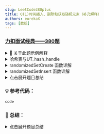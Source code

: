 ```yaml
---
slug: LeetCode380plus
title: O(1)时间插入、删除和获取随机元素（补充解释）
authors: eurekaX
tags: [数组]
---
```



### <B2>[力扣面试经典——380题](https://leetcode.cn/problems/insert-delete-getrandom-o1/?envType=study-plan-v2&envId=top-interview-150 "力扣")</B2>

<!-- truncate -->

<details>
<summary>📘 关于此题示例解释</summary>

### 📥 输入格式说明

输入分为两行：

- **第一行**：`["RandomizedSet", "insert", "remove", "insert", "getRandom", "remove", "insert", "getRandom"]`
  - 这是要执行的操作序列
- **第二行**：`[[], [1], [2], [2], [], [1], [2], []]`
  - 这是每个操作对应的参数

## 🔄 逐步执行过程

让我按照时间顺序来解释每一步发生了什么：

### 1️⃣ 创建对象
- **操作**: `"RandomizedSet"` 
- **参数**: `[]`
- ✨ 创建一个新的 `RandomizedSet` 对象，初始为空
- 💾 **内存状态**：数组为空，哈希表为空

### 2️⃣ 插入元素 1
- **操作**: `"insert"`
- **参数**: `[1]`
- **执行**: `randomizedSet.insert(1)`
- 🔍 检查哈希表，发现 1 不存在
- ➕ 将 1 添加到数组位置 0
- 📝 在哈希表中记录：1 → 索引 0
- ✅ 返回 `true`（插入成功）
- 📊 **当前状态**：数组 `[1]`，哈希表 `{1: 0}`

### 3️⃣ 删除元素 2
- **操作**: `"remove"`
- **参数**: `[2]`
- **执行**: `randomizedSet.remove(2)`
- 🔍 检查哈希表，发现 2 不存在
- ❌ 无法删除不存在的元素
- ❌ 返回 `false`（删除失败）
- 🔁 **状态不变**：数组 `[1]`，哈希表 `{1: 0}`

### 4️⃣ 插入元素 2
- **操作**: `"insert"`
- **参数**: `[2]`
- **执行**: `randomizedSet.insert(2)`
- 🔍 检查哈希表，发现 2 不存在
- ➕ 将 2 添加到数组位置 1
- 📝 在哈希表中记录：2 → 索引 1
- ✅ 返回 `true`（插入成功）
- 📊 **当前状态**：数组 `[1, 2]`，哈希表 `{1: 0, 2: 1}`

### 5️⃣ 随机获取元素
- **操作**: `"getRandom"`
- **参数**: `[]`
- **执行**: `randomizedSet.getRandom()`
- 🎲 数组中有两个元素 `[1, 2]`
- 🎯 随机返回其中一个元素（可能是 1 或 2）
- 📋 示例中显示返回了 `2`
- 🔁 **状态不变**：数组 `[1, 2]`，哈希表 `{1: 0, 2: 1}`

### 6️⃣ 删除元素 1
- **操作**: `"remove"`
- **参数**: `[1]`
- **执行**: `randomizedSet.remove(1)`
- 🔍 检查哈希表，发现 1 存在，索引为 0
- 🔚 获取数组最后一个元素：2
- ↔️ 将元素 2 移动到索引 0（覆盖元素 1）
- 🔄 更新哈希表中 2 的索引为 0
- 🗑️ 从哈希表中删除元素 1 的记录
- ✅ 返回 `true`（删除成功）
- 📊 **当前状态**：数组 `[2]`，哈希表 `{2: 0}`

### 7️⃣ 插入元素 2
- **操作**: `"insert"`
- **参数**: `[2]`
- **执行**: `randomizedSet.insert(2)`
- 🔍 检查哈希表，发现 2 已经存在
- ⛔ 不允许重复插入
- ❌ 返回 `false`（插入失败）
- 🔁 **状态不变**：数组 `[2]`，哈希表 `{2: 0}`

### 8️⃣ 随机获取元素
- **操作**: `"getRandom"`
- **参数**: `[]`
- **执行**: `randomizedSet.getRandom()`
- 🎯 数组中只有一个元素 `[2]`
- 🎲 只能返回元素 2
- ✅ 返回 `2`
- 🔁 **状态不变**：数组 `[2]`，哈希表 `{2: 0}`

## 📤 最终输出结果

```c 
[null, true, false, true, 2, true, false, 2]
```


**对应每个操作的返回值**：

1. `null` - 创建对象不返回值
2. `true` - 成功插入 1
3. `false` - 删除不存在的 2 失败
4. `true` - 成功插入 2
5. `2` - 随机返回 2（可能是 1 或 2）
6. `true` - 成功删除 1
7. `false` - 插入已存在的 2 失败
8. `2` - 随机返回 2（唯一元素）

## 💡 关键理解点

- 🧮 **集合特性**：不允许重复元素
- 🎲 **随机性**：`getRandom` 操作是随机的，但在示例中为了演示方便，给出了具体结果
- ⚡ **高效操作**：所有操作都是 O(1) 时间复杂度
- 🔧 **内部机制**：通过数组+哈希表的组合实现高效操作

## ⚠️ 代码语法说明

该题目示例解释中的这句代码：
```c
RandomizedSet randomizedSet = new RandomizedSet();
```

这其实是一句**伪代码**，真正的C代码应该是：
```c 
RandomizedSet* randomizedSet = randomizedSetCreate();
```
因为在我们之前的代码中：

- `randomizedSetCreate()` 函数负责分配内存和初始化对象
- 它返回一个指向 `RandomizedSet` 的指针

这句也是伪代码：
```c 
randomizedSet.insert(1);
```
真正的C代码应该是：
```c 
randomizedSetInsert(randomizedSet, 1);
```
</details>

<details>
<summary>哈希表与UT_hash_handle</summary>

## 🤔 为什么需要哈希表？

因为数组可以快速通过索引访问元素，但**无法快速查找某个值是否存在于数组中**。比如我们要删除值为 `5` 的元素，我们需要先找到它在数组中的位置，这就需要遍历整个数组，时间复杂度是 O(n)。

⚡ **哈希表的作用就是解决这个问题：快速查找元素在数组中的位置**。

### 🔧 关于 UT_hash_handle

当你定义了包含 `UT_hash_handle` 的结构体后，就可以使用这些宏：

```c
// 🔍 查找元素
HASH_FIND_INT(obj->indices, &val, tmp);

// ➕ 添加元素
HASH_ADD_INT(obj->indices, value, tmp);

// 🗑️ 删除元素
HASH_DEL(obj->indices, tmp);

// 🔁 遍历哈希表
HASH_ITER(hh, obj->indices, curr, tmp)
```

这些宏内部会通过 `hh` 字段来操作哈希表的内部结构。

### ❓ 为什么必须包含这个字段？
```c 
typedef struct {
    int value;
    int index;
    UT_hash_handle hh;  // ⚠️ 必须包含这个字段
} HashItem;
```
✅ **uthash 宏的要求**：所有使用 uthash 的结构体都必须包含一个 `UT_hash_handle` 类型的字段

🔗 **内部管理需要**：没有这个字段，uthash 就无法维护哈希表的内部链接关系

🏷️ **命名可以自定义**：字段名不一定要是 `hh`，可以是任何名字，比如 `hash_handle`

## 📝 总结

`UT_hash_handle hh` 是：

🔹 一个由 uthash 库定义的结构体字段

🔗 用于维护哈希表内部的链接关系

🔑 是使用 uthash 宏操作哈希表的必要条件

🔄 类似于链表节点中的 `next` 指针，但功能更复杂
</details>

<details>
<summary>randomizedSetCreate 函数详解</summary>

这个函数是 `RandomizedSet` 数据结构的**构造函数**，用于创建和初始化一个新的 `RandomizedSet` 对象。

## 函数逐行解析randomizedSetCreate
```c
RandomizedSet* randomizedSetCreate() {
    srand(time(NULL)); // 初始化随机数种子
    RandomizedSet* obj = (RandomizedSet*)malloc(sizeof(RandomizedSet));
    obj->nums = (int*)malloc(sizeof(int) * 200000); // 预分配足够空间
    obj->numsSize = 0;                              // 初始元素个数为0
    obj->indices = NULL;                            // 哈希表初始为空
    return obj;
}
```
**1. `srand(time(NULL));` - 初始化随机数种子**
- `srand()` 是C标准库函数，用于设置随机数生成器的种子
- `time(NULL)` 返回当前时间戳作为种子
- 这样可以确保每次程序运行时生成的随机数序列都不同
- 为后续的 `randomizedSetGetRandom()` 函数做准备

**2. `RandomizedSet* obj = (RandomizedSet*)malloc(sizeof(RandomizedSet));` - 分配主对象内存**
- `malloc()` 分配内存
- `sizeof(RandomizedSet)` 计算 `RandomizedSet` 结构体所需字节数
- 强制类型转换为 `RandomizedSet*` 指针类型
- 这里创建了主对象，但其中的成员还未初始化

**3. `obj->nums = (int*)malloc(sizeof(int) * 200000);` - 分配数组内存**
- 为存储实际元素的数组 `nums` 分配内存
- 预分配 200000 个 `int` 的空间（题目限制最大调用次数）
- 这样避免了动态扩容的开销，提高性能

**4. `obj->numsSize = 0;` - 初始化元素计数**
- 设置数组当前元素个数为 0
- 表示刚开始时集合为空

**5. `obj->indices = NULL;` - 初始化哈希表**
- 将哈希表指针设置为 NULL
- 在 uthash 库中，NULL 表示空的哈希表
- 这是 uthash 库要求的初始化方式

**6. `return obj;` - 返回创建的对象**
- 返回指向新创建对象的指针
- 调用者可以通过这个指针使用对象的各种方法

## 内存布局示意图

创建完成后，内存结构如下：

```
RandomizedSet 对象:
+------------+
| nums       | ---> [int 数组，大小为200000，初始为空]
+------------+
| numsSize   | = 0
+------------+
| indices    | = NULL (空哈希表)
+------------+
```

## 重要设计考虑
1. **预分配数组空间**：避免动态扩容，提高性能
2. **随机数种子初始化**：确保随机性
3. **正确的初始化**：所有成员都被正确初始化
4. **内存管理**：为后续的插入、删除操作做好准备

## 使用示例

```c
// 调用这个函数创建对象
RandomizedSet* mySet = randomizedSetCreate();

// 现在可以使用 mySet 进行各种操作
// randomizedSetInsert(mySet, 1);
// randomizedSetRemove(mySet, 1);
// randomizedSetGetRandom(mySet);
```
</details>

<details>
<summary>randomizedSetInsert 函数详解</summary>

## 函数逐步解析 randomizedSetInsert

这个函数用于向 `RandomizedSet` 集合中插入一个新元素，确保集合中没有重复元素。

### 函数签名解析

```c
bool randomizedSetInsert(RandomizedSet* obj, int val)
```
- **返回类型**: `bool` - 插入成功返回 `true`，失败返回 `false`
- **参数1**: `RandomizedSet* obj` - 指向要操作的 `RandomizedSet` 对象
- **参数2**: `int val` - 要插入的元素值


```c 
bool randomizedSetInsert(RandomizedSet* obj, int val) {
    HashItem* tmp = NULL;
    // 在哈希表中查找元素是否已存在
    HASH_FIND_INT(obj->indices, &val, tmp);
    if (tmp != NULL) {
        return false; // 元素已存在，插入失败
    }
    
    // 将新元素添加到数组末尾
    obj->nums[obj->numsSize] = val;
    
    // 在哈希表中创建新节点，记录元素值和其在数组中的索引
    tmp = (HashItem*)malloc(sizeof(HashItem));
    tmp->value = val;
    tmp->index = obj->numsSize;
    HASH_ADD_INT(obj->indices, value, tmp);
    
    obj->numsSize++; // 数组元素个数增加
    return true;
}
```
**步骤1：检查元素是否已存在**
```c
HashItem* tmp = NULL;
// 在哈希表中查找元素是否已存在
HASH_FIND_INT(obj->indices, &val, tmp);
if (tmp != NULL) {
    return false; // 元素已存在，插入失败
}
```
- 初始化一个临时指针 `tmp` 为 `NULL`
- 使用 `HASH_FIND_INT` 宏在哈希表中查找值为 `val` 的元素
- 如果找到了（`tmp != NULL`），说明元素已存在，直接返回 `false`

**步骤2：插入新元素到数组**
```c 
obj->nums[obj->numsSize] = val;
```
- 将新元素 `val` 添加到数组 `nums` 的索引 `numsSize` 处

**步骤3：更新哈希表映射关系**
```c 
tmp = (HashItem*)malloc(sizeof(HashItem));
tmp->value = val;
tmp->index = obj->numsSize;
HASH_ADD_INT(obj->indices, value, tmp);
```
- 为新元素分配哈希表节点内存 `HashItem`
- 设置节点的值 `value` 为插入的元素值
- 设置节点的索引 `index` 为该元素在数组中的位置
- 使用 `HASH_ADD_INT` 宏将新节点添加到哈希表中

**步骤4：更新 numsSize 大小**
```c 
obj->numsSize++;
return true;
```
- 将数组元素计数器 `numsSize` 增加1
- 返回 `true` 表示插入成功

### 数据结构设计特点

1. 基于UTHash库：
- 使用 `HASH_FIND_INT` 和 `HASH_ADD_INT` 实现哈希表操作
- 哈希表存储 `HashItem` 结构体，维护元素值到数组索引的映射

2. 数组+哈希表组合：
- 数组 `nums` 存储实际元素值
- 哈希表 `indices` 维护元素值到索引的映射关系

3. 时间复杂度：
- 插入操作时间复杂度为O(1)

### 关键数据结构
- `HashItem`：包含 `value`（元素值）和 `index`（在数组中的索引）
- `nums` 数组：存储所有插入的元素
- `numsSize`：记录当前数组中元素的数量

</details>

<details>
<summary>点击展开题目总结</summary>

</details>

### 💡 参考代码：

```c
code
```

### 📖 总结：

<details>
<summary>点击展开题目总结</summary>

</details>
